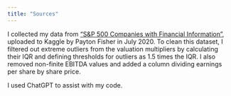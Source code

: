 ```yaml
---
title: "Sources"
---
```


I collected my data from ["S&P 500 Companies with Financial Information"](https://www.kaggle.com/datasets/paytonfisher/sp-500-companies-with-financial-information), uploaded to Kaggle by Payton Fisher in July 2020. To clean this dataset, I filtered out extreme outliers from the valuation multipliers by calculating their IQR and defining thresholds for outliers as 1.5 times the IQR. I also removed non-finite EBITDA values and added a column dividing earnings per share by share price. 

I used ChatGPT to assist with my code. 